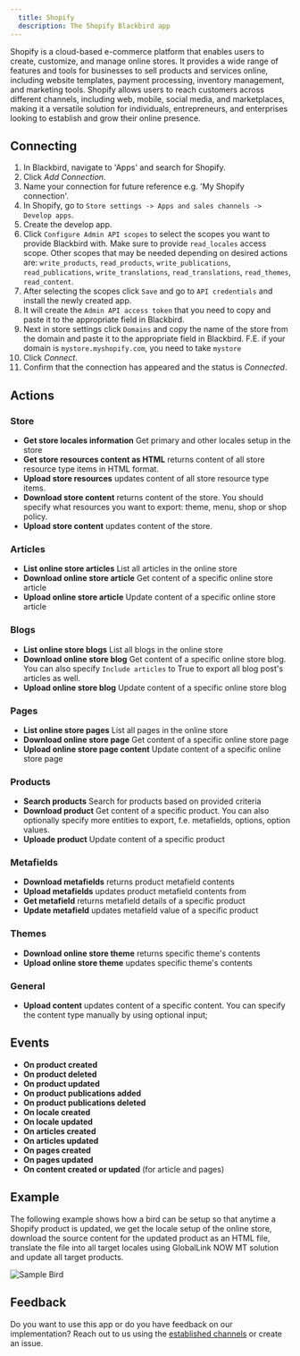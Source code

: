 ```yaml
---
  title: Shopify
  description: The Shopify Blackbird app
---
```


<LinkCard title="View on Github" target="_blank" href="https://github.com/bb-io/Shopify" icon="github" />

Shopify is a cloud-based e-commerce platform that enables users to create, customize, and manage online stores. It provides a wide range of features and tools for businesses to sell products and services online, including website templates, payment processing, inventory management, and marketing tools. Shopify allows users to reach customers across different channels, including web, mobile, social media, and marketplaces, making it a versatile solution for individuals, entrepreneurs, and enterprises looking to establish and grow their online presence.

## Connecting

1. In Blackbird, navigate to 'Apps' and search for Shopify.
2. Click _Add Connection_.
3. Name your connection for future reference e.g. 'My Shopify connection'.
4. In Shopify, go to `Store settings -> Apps and sales channels -> Develop apps`.
5. Create the develop app.
6. Click `Configure Admin API scopes` to select the scopes you want to provide Blackbird with. Make sure to provide `read_locales` access scope. Other scopes that may be needed depending on desired actions are: `write_products`, `read_products`, `write_publications`, `read_publications`, `write_translations`, `read_translations`, `read_themes`, `read_content`.
7. After selecting the scopes click `Save` and go to `API credentials` and install the newly created app.
8. It will create the `Admin API access token` that you need to copy and paste it to the appropriate field in Blackbird.
9. Next in store settings click `Domains` and copy the name of the store from the domain and paste it to the appropriate field in Blackbird. F.E. if your domain is `mystore.myshopify.com`, you need to take `mystore`
10. Click _Connect_.
11. Confirm that the connection has appeared and the status is _Connected_. 

## Actions

### Store
- **Get store locales information** Get primary and other locales setup in the store
- **Get store resources content as HTML** returns content of all store resource type items in HTML format.
- **Upload store resources** updates content of all store resource type items.
- **Download store content** returns content of the store. You should specify what resources you want to export: theme, menu, shop or shop policy.
- **Upload store content** updates content of the store.

### Articles

- **List online store articles** List all articles in the online store
- **Download online store article** Get content of a specific online store article
- **Upload online store article** Update content of a specific online store article

### Blogs

- **List online store blogs** List all blogs in the online store
- **Download online store blog** Get content of a specific online store blog. You can also specify `Include articles` to True to export all blog post's articles as well.
- **Upload online store blog** Update content of a specific online store blog

### Pages

- **List online store pages** List all pages in the online store
- **Download online store page** Get content of a specific online store page
- **Upload online store page content** Update content of a specific online store page

### Products

- **Search products** Search for products based on provided criteria
- **Download product** Get content of a specific product. You can also optionally specify more entities to export, f.e. metafields, options, option values.
- **Uploade product** Update content of a specific product

### Metafields

- **Download metafields** returns product metafield contents
- **Upload metafields** updates product metafield contents from
- **Get metafield** returns metafield details of a specific product
- **Update metafield** updates metafield value of a specific product

### Themes

- **Download online store theme** returns specific theme's contents
- **Upload online store theme** updates specific theme's contents

### General

- **Upload content** updates content of a specific content. You can specify the content type manually by using optional input;

## Events

- **On product created**
- **On product deleted**
- **On product updated**
- **On product publications added**
- **On product publications deleted**
- **On locale created**
- **On locale updated**
- **On articles created**
- **On articles updated**
- **On pages created**
- **On pages updated**
- **On content created or updated** (for article and pages)

## Example

The following example shows how a bird can be setup so that anytime a Shopify product is updated, we get the locale setup of the online store, download the source content for the updated product as an HTML file, translate the file into all target locales using GlobalLink NOW MT solution and update all target products.

![Sample Bird](https://raw.githubusercontent.com/bb-io/Shopify/main/image/README/ShopifySampleBird.png)

## Feedback

Do you want to use this app or do you have feedback on our implementation? Reach out to us using the [established channels](https://www.blackbird.io/) or create an issue.

